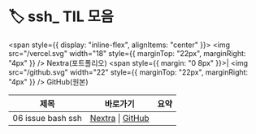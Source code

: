 # 🏷️ ssh_ TIL 모음

<span style={{ display: "inline-flex", alignItems: "center" }}> <img src="/vercel.svg" width="18" style={{ marginTop: "22px", marginRight: "4px" }} /> Nextra(포트폴리오) <span style={{ margin: "0 8px" }}>|</span> <img src="/github.svg" width="22" style={{ marginTop: "22px", marginRight: "4px" }} /> GitHub(원본)</span>

| 제목 | 바로가기 | 요약 |
|------|----------|------|
| 06 issue bash ssh | [Nextra](/til/til-2025/til-07/06-issue-bash-ssh) \| [GitHub](https://github.com/MinHyeok-lee1/TIL/blob/main/2025/07/06-issue-bash-ssh.md) |  |
